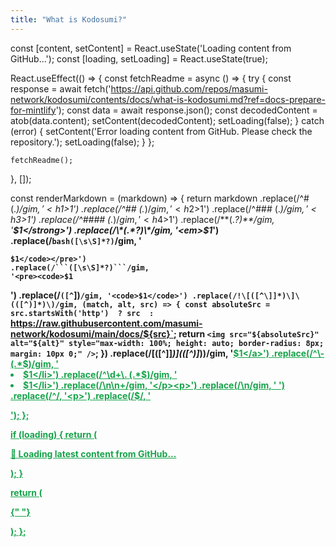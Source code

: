 ```yaml
---
title: "What is Kodosumi?"
---
```


  const [content, setContent] = React.useState('Loading content from GitHub...');
  const [loading, setLoading] = React.useState(true);

React.useEffect(() => {
const fetchReadme = async () => {
try {
const response = await fetch('https://api.github.com/repos/masumi-network/kodosumi/contents/docs/what-is-kodosumi.md?ref=docs-prepare-for-mintlify');
const data = await response.json();
const decodedContent = atob(data.content);
setContent(decodedContent);
setLoading(false);
} catch (error) {
setContent('Error loading content from GitHub. Please check the repository.');
setLoading(false);
}
};

    fetchReadme();

}, []);

const renderMarkdown = (markdown) => {
return markdown
.replace(/^# (._$)/gim, '<h1>$1</h1>')
.replace(/^## (._$)/gim, '<h2>$1</h2>')
      .replace(/^### (.*$)/gim, '<h3>$1</h3>')
      .replace(/^#### (.*$)/gim, '<h4>$1</h4>')
      .replace(/\*\*(.*?)\*\*/gim, '<strong>$1</strong>')
      .replace(/\*(.*?)\*/gim, '<em>$1</em>')
      .replace(/```bash([\s\S]*?)```/gim, '<pre><code class="language-bash">$1</code></pre>')
      .replace(/```([\s\S]*?)```/gim, '<pre><code>$1</code></pre>')
      .replace(/`([^`]*)`/gim, '<code>$1</code>')
      .replace(/!\[([^\]]*)\]\(([^)]*)\)/gim, (match, alt, src) => {
        const absoluteSrc = src.startsWith('http') 
          ? src 
          : `https://raw.githubusercontent.com/masumi-network/kodosumi/main/docs/${src}`;
        return `<img src="${absoluteSrc}" alt="${alt}" style="max-width: 100%; height: auto; border-radius: 8px; margin: 10px 0;" />`;
})
.replace(/\[([^\]]_)\]\(([^)]_)\)/gim, '<a href="$2" target="_blank" rel="noopener noreferrer" style="color: #16A34A; text-decoration: underline;">$1</a>')
      .replace(/^\- (.*$)/gim, '<li>$1</li>')
      .replace(/^\d+\. (.*$)/gim, '<li>$1</li>')
      .replace(/\n\n+/gim, '</p><p>')
      .replace(/\n/gim, ' ')
      .replace(/^/, '<p>')
      .replace(/$/, '</p>');
};

if (loading) {
return (

<div style={{ padding: "20px", textAlign: "center" }}>
  <p>🔄 Loading latest content from GitHub...</p>
</div>
); }

return (

{" "}
<div
  style={{
    lineHeight: "1.6",
    fontFamily: "inherit",
  }}
  dangerouslySetInnerHTML={{
    __html: renderMarkdown(content),
  }}
/>
); };

<GitHubReadme />
